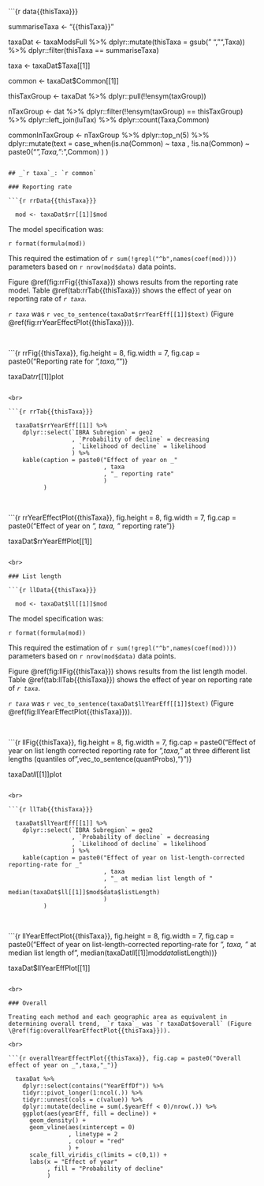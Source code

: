 ```{r data{{thisTaxa}}}

  summariseTaxa <- "{{thisTaxa}}"

  taxaDat <- taxaModsFull %>%
    dplyr::mutate(thisTaxa = gsub(" ","",Taxa)) %>%
    dplyr::filter(thisTaxa == summariseTaxa)

  taxa <- taxaDat$Taxa[[1]]

  common <- taxaDat$Common[[1]]
  
  thisTaxGroup <- taxaDat %>% dplyr::pull(!!ensym(taxGroup))
  
  nTaxGroup <- dat %>%
    dplyr::filter(!!ensym(taxGroup) == thisTaxGroup) %>%
    dplyr::left_join(luTax) %>%
    dplyr::count(Taxa,Common)
  
  commonInTaxGroup <- nTaxGroup %>%
    dplyr::top_n(5) %>%
    dplyr::mutate(text = case_when(is.na(Common) ~ taxa
                                   , !is.na(Common) ~ paste0("_",Taxa,"_: ",Common)
                                   )
                  )

```

## _`r taxa`_: `r common`

### Reporting rate

```{r rrData{{thisTaxa}}}

  mod <- taxaDat$rr[[1]]$mod

```

The model specification was:

``r format(formula(mod))``

This required the estimation of `r sum(!grepl("^b",names(coef(mod))))` parameters based on `r nrow(mod$data)` data points.

Figure \@ref(fig:rrFig{{thisTaxa}}) shows results from the reporting rate model. Table \@ref(tab:rrTab{{thisTaxa}}) shows the effect of year on reporting rate of _`r taxa`_.

_`r taxa`_ was `r vec_to_sentence(taxaDat$rrYearEff[[1]]$text)` (Figure \@ref(fig:rrYearEffectPlot{{thisTaxa}})).

<br>

```{r rrFig{{thisTaxa}}, fig.height = 8, fig.width = 7, fig.cap = paste0("Reporting rate for _",taxa,"_")}

  taxaDat$rr[[1]]$plot

```

<br>

```{r rrTab{{thisTaxa}}}

  taxaDat$rrYearEff[[1]] %>%
    dplyr::select(`IBRA Subregion` = geo2
                  , `Probability of decline` = decreasing
                  , `Likelihood of decline` = likelihood
                  ) %>%
    kable(caption = paste0("Effect of year on _"
                           , taxa
                           , "_ reporting rate"
                           )
          )

```

<br>

```{r rrYearEffectPlot{{thisTaxa}}, fig.height = 8, fig.width = 7, fig.cap = paste0("Effect of year on _", taxa, "_ reporting rate")}

  taxaDat$rrYearEffPlot[[1]]

```

<br>

### List length

```{r llData{{thisTaxa}}}

  mod <- taxaDat$ll[[1]]$mod

```

The model specification was:

``r format(formula(mod))``

This required the estimation of `r sum(!grepl("^b",names(coef(mod))))` parameters based on `r nrow(mod$data)` data points.

Figure \@ref(fig:llFig{{thisTaxa}}) shows results from the list length model. Table \@ref(tab:llTab{{thisTaxa}}) shows the effect of year on reporting rate of _`r taxa`_.

_`r taxa`_ was `r vec_to_sentence(taxaDat$llYearEff[[1]]$text)` (Figure \@ref(fig:llYearEffectPlot{{thisTaxa}})).

<br>

```{r llFig{{thisTaxa}}, fig.height = 8, fig.width = 7, fig.cap = paste0("Effect of year on list length corrected reporting rate for _",taxa,"_ at three different list lengths (quantiles of ",vec_to_sentence(quantProbs),")")}

  taxaDat$ll[[1]]$plot

```

<br>

```{r llTab{{thisTaxa}}}

  taxaDat$llYearEff[[1]] %>%
    dplyr::select(`IBRA Subregion` = geo2
                  , `Probability of decline` = decreasing
                  , `Likelihood of decline` = likelihood
                  ) %>%
    kable(caption = paste0("Effect of year on list-length-corrected reporting-rate for _"
                           , taxa
                           , "_ at median list length of "
                           , median(taxaDat$ll[[1]]$mod$data$listLength)
                           )
          )

```

<br>

```{r llYearEffectPlot{{thisTaxa}}, fig.height = 8, fig.width = 7, fig.cap = paste0("Effect of year on list-length-corrected reporting-rate for _", taxa, "_ at median list length of ", median(taxaDat$ll[[1]]$mod$data$listLength))}

  taxaDat$llYearEffPlot[[1]]

```

<br>

### Overall

Treating each method and each geographic area as equivalent in determining overall trend, _`r taxa`_ was `r taxaDat$overall` (Figure \@ref(fig:overallYearEffectPlot{{thisTaxa}})).

<br>

```{r overallYearEffectPlot{{thisTaxa}}, fig.cap = paste0("Overall effect of year on _",taxa,"_")}

  taxaDat %>%
    dplyr::select(contains("YearEffDf")) %>%
    tidyr::pivot_longer(1:ncol(.)) %>%
    tidyr::unnest(cols = c(value)) %>%
    dplyr::mutate(decline = sum(.$yearEff < 0)/nrow(.)) %>%
    ggplot(aes(yearEff, fill = decline)) +
      geom_density() +
      geom_vline(aes(xintercept = 0)
                 , linetype = 2
                 , colour = "red"
                 ) +
      scale_fill_viridis_c(limits = c(0,1)) +
      labs(x = "Effect of year"
           , fill = "Probability of decline"
           )

```
